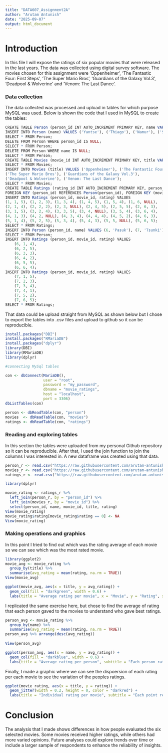 ---
title: "DATA607_Assignment2A"
author: "Arutam Antunish"
date: "2025-09-07"
output: html_document
---
# Introduction
In this file I will expose the ratings of six popular movies that were released in the last years. The data was collected using digital survey software. The movies chosen for this assignment were 'Oppenheimer', 'The Fantastic Four: First Steps', 'The Super Mario Bros', 'Guardians of the Galaxy Vol.3', 'Deadpool & Wolverine' and 'Venom: The Last Dance'.

### Data collection

The data collected was processed and upload in tables for which purpose MySQL was used. Below is shown the code that I used in MySQL to create the tables: 

```{r  eval = FALSE}
CREATE TABLE Person (person_id INT AUTO_INCREMENT PRIMARY KEY, name VARCHAR(25) NOT NULL);
INSERT INTO Person (name) VALUES ('Yantse'), ('Thiago'), ('Namur'), ('Shiram'), ('Bruno');
SELECT * FROM Person; 
DELETE FROM Person WHERE person_id IS NULL;
SELECT * FROM Person;
DELETE FROM Person WHERE name IS NULL;
SELECT * FROM Person;
CREATE TABLE Movies (movie_id INT AUTO_INCREMENT PRIMARY KEY, title VARCHAR(50) NOT NULL);
SELECT * FROM Movies;
INSERT INTO Movies (title) VALUES ('Oppenheimer'), ('The Fantastic Four: Firts Steps'), 
('The Super Mario Bros'), ('Guardians of the Galaxy Vol.3'), 
('Deadpool & Wolverine'), ('Venom: The Last Dance');
SELECT * FROM Movies;
CREATE TABLE Ratings (rating_id INT AUTO_INCREMENT PRIMARY KEY, person_id INT, movie_id INT, rating INT,
FOREIGN KEY (person_id) REFERENCES Person(person_id), FOREIGN KEY (movie_id) REFERENCES Movies(movie_id));
INSERT INTO Ratings (person_id, movie_id, rating) VALUES
(1, 1, 5), (1, 2, 3), (1, 3, 4), (1, 4, 5), (1, 5, 4), (1, 6, NULL),
(2, 1, 4), (2, 2, 2), (2, 3, NULL), (2, 4, 5), (2, 5, 5), (2, 6, 3),
(3, 1, 5), (3, 2, 4), (3, 3, 5), (3, 4, NULL), (3, 5, 4), (3, 6, 4),
(4, 1, 3), (4, 2, NULL), (4, 3, 4), (4, 4, 4), (4, 5, 2), (4, 6, 3),
(5, 1, 4), (5, 2, 5), (5, 3, 4), (5, 4, 3), (5, 5, NULL), (5, 6, 5);
SELECT * FROM Ratings;
INSERT INTO Person (person_id, name) VALUES (6, 'Pasuk'), (7, 'Tsunki');
SELECT * FROM Person;
INSERT INTO Ratings (person_id, movie_id, rating) VALUES
    (6, 1, 4),
    (6, 2, 5),
    (6, 3, 3),
    (6, 4, 2),
    (6, 5, 5),
    (6, 6, 4);
INSERT INTO Ratings (person_id, movie_id, rating) VALUES
    (7, 1, 5),
    (7, 2, 3),
    (7, 3, 4),
    (7, 4, 1),
    (7, 5, 2),
    (7, 6, 5);
SELECT * FROM Ratings;
```


That data could be upload straight from MySQL as shown below but I chose to export the tables into .csv files and upload to github so it can be reproducible. 

```{r conectar_mysql, eval = FALSE}

install.packages("DBI")
install.packages("RMariaDB")
install.packages("dplyr")
library(DBI)
library(RMariaDB)
library(dplyr)

#connecting MySql tables

con <- dbConnect(MariaDB(),
                 user = "root",
                 password = "my_password",
                 dbname = "movie_ratings",
                 host = "localhost",
                 port = 3306)
dbListTables(con)

person <- dbReadTable(con, "person")
movies  <- dbReadTable(con, "movies")
ratings <- dbReadTable(con, "ratings")

```

### Reading and exploring tables

In this section the tables were uploaded from my personal Github repository so it can be reproducible. After that, I used the join function to join the columns I was interested in. A new dataframe was created using that data. 

```{r cars}

person_r <- read.csv("https://raw.githubusercontent.com/arutam-antunish/DATA607/refs/heads/main/person.csv", header = TRUE, sep = ";", stringsAsFactors = FALSE)
movies_r <- read.csv("https://raw.githubusercontent.com/arutam-antunish/DATA607/refs/heads/main/movies.csv", header = TRUE, sep = ";", stringsAsFactors = FALSE)
ratings_r <- read.csv("https://raw.githubusercontent.com/arutam-antunish/DATA607/refs/heads/main/ratings.csv", header = TRUE, sep = ";", stringsAsFactors = FALSE)

library(dplyr)

movie_rating <- ratings_r %>%
  left_join(person_r, by = "person_id") %>%  
  left_join(movies_r, by = "movie_id") %>% 
  select(person_id, name, movie_id, title, rating)
View(movie_rating)
movie_rating$rating[movie_rating$rating == 0] <- NA
View(movie_rating)
```

### Making operations and graphics

In this point I tried to find out which was the rating average of each movie so we can see which was the most rated movie. 


```{r}
library(ggplot2)
movie_avg <- movie_rating %>%
  group_by(title) %>%
  summarise(avg_rating = mean(rating, na.rm = TRUE))
View(movie_avg)

ggplot(movie_avg, aes(x = title, y = avg_rating)) +
  geom_col(fill = "darkgreen", width = 0.6) +
  labs(title = "Average rating per movie", x = "Movie", y = "Rating", subtitle = "Each movie was rated by seven persons", caption = "Source: Personal Survey") + theme_classic() + theme(axis.text.x = element_text(angle = 45, hjust = 1), plot.title = element_text(margin = margin(b = 5)), plot.subtitle = element_text(margin = margin(b = 15)), plot.caption = element_text(margin = margin(t = 10)))

```

I replicated the same exercise here, but chose to find the average of rating that each person gaved to the movies to understand who gave best ratings. 

```{r}
person_avg <- movie_rating %>%
  group_by(name) %>%
  summarise(avg_rating = mean(rating, na.rm = TRUE))
person_avg %>% arrange(desc(avg_rating))
        
View(person_avg)

ggplot(person_avg, aes(x = name, y = avg_rating)) +
  geom_col(fill = "darkblue", width = 0.6) +
  labs(title = "Average rating per person", subtitle = "Each person rated six movies", caption = "Source: Personal Survey", x = "Person", y = "Rating") + theme_classic() + theme(plot.title = element_text(margin = margin(b = 5)), plot.subtitle = element_text(margin = margin(b = 15)), plot.caption = element_text(margin = margin(t = 10)))


```



Finally, I made a graphic where we can see the dispoersion of each rating per each movie to see the variation of the peoples ratings.


```{r}

ggplot(movie_rating, aes(x = title, y = rating)) +
  geom_jitter(width = 0.2, height = 0, color = "darkred") +
  labs(title = "Individual rating per movie", subtitle = "Each point represents a rating given by a person", caption = "Source: Personal Survey", x= "Movie", y = "Rating") + theme_classic() + theme(axis.text.x = element_text(angle = 45, hjust = 1), plot.title = element_text(margin = margin(b = 5)), plot.subtitle = element_text(margin = margin(b = 25)), plot.caption = element_text(margin = margin(t = 10)))

```

# Conclusion

The analysis that I made shows differences in how people evaluated the six selected movies. Some movies received higher ratings, while others had more varied opinions. Future analyses could explore trends over time or include a larger sample of respondents to enhance the reliability of insights.
